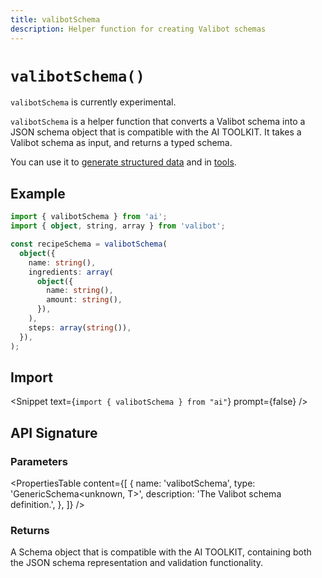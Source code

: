 ```yaml
---
title: valibotSchema
description: Helper function for creating Valibot schemas
---
```


# `valibotSchema()`

<Note type="warning">`valibotSchema` is currently experimental.</Note>

`valibotSchema` is a helper function that converts a Valibot schema into a JSON schema object that is compatible with the AI TOOLKIT.
It takes a Valibot schema as input, and returns a typed schema.

You can use it to [generate structured data](/docs/ai-toolkit-core/generating-structured-data) and in [tools](/docs/ai-toolkit-core/tools-and-tool-calling).

## Example

```ts
import { valibotSchema } from 'ai';
import { object, string, array } from 'valibot';

const recipeSchema = valibotSchema(
  object({
    name: string(),
    ingredients: array(
      object({
        name: string(),
        amount: string(),
      }),
    ),
    steps: array(string()),
  }),
);
```

## Import

<Snippet text={`import { valibotSchema } from "ai"`} prompt={false} />

## API Signature

### Parameters

<PropertiesTable
  content={[
    {
      name: 'valibotSchema',
      type: 'GenericSchema<unknown, T>',
      description: 'The Valibot schema definition.',
    },
  ]}
/>

### Returns

A Schema object that is compatible with the AI TOOLKIT, containing both the JSON schema representation and validation functionality.

